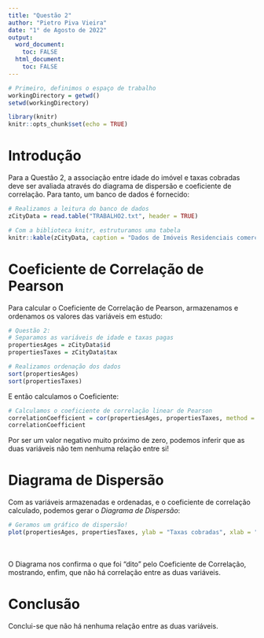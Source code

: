 ```yaml
---
title: "Questão 2"
author: "Pietro Piva Vieira"
date: "1° de Agosto de 2022"
output:
  word_document:
    toc: FALSE
  html_document:
    toc: FALSE
---
```


```r
# Primeiro, definimos o espaço de trabalho
workingDirectory = getwd()
setwd(workingDirectory)

library(knitr)
knitr::opts_chunk$set(echo = TRUE)
```

# Introdução
Para a Questão 2, a associação entre idade do imóvel e taxas cobradas deve ser avaliada através do diagrama de dispersão e coeficiente de correlação. Para tanto, um banco de dados é fornecido:
```r
# Realizamos a leitura do banco de dados
zCityData = read.table("TRABALHO2.txt", header = TRUE)

# Com a biblioteca knitr, estruturamos uma tabela
knitr::kable(zCityData, caption = "Dados de Imóveis Residenciais comercializados na Cidade Z em 2019")
```

# Coeficiente de Correlação de Pearson
Para calcular o Coeficiente de Correlação de Pearson, armazenamos e ordenamos os valores das variáveis em estudo:
```r
# Questão 2:
# Separamos as variáveis de idade e taxas pagas
propertiesAges = zCityData$id
propertiesTaxes = zCityData$tax

# Realizamos ordenação dos dados
sort(propertiesAges)
sort(propertiesTaxes)
```
E então calculamos o Coeficiente:
```r
# Calculamos o coeficiente de correlação linear de Pearson
correlationCoefficient = cor(propertiesAges, propertiesTaxes, method = "pearson")
correlationCoefficient
```
Por ser um valor negativo muito próximo de zero, podemos inferir que as duas variáveis não tem nenhuma relação entre si!

# Diagrama de Dispersão
Com as variáveis armazenadas e ordenadas, e o coeficiente de correlação calculado, podemos gerar o *Diagrama de Dispersão*:
```r
# Geramos um gráfico de dispersão!
plot(propertiesAges, propertiesTaxes, ylab = "Taxas cobradas", xlab = "Idade do imóvel", main = "Relação Taxas cobradas e Idade do imóvel")
```
<br/>
<br/>
O Diagrama nos confirma o que foi "dito" pelo Coeficiente de Correlação, mostrando, enfim, que não há correlação entre as duas variáveis.


# Conclusão
Conclui-se que não há nenhuma relação entre as duas variáveis.